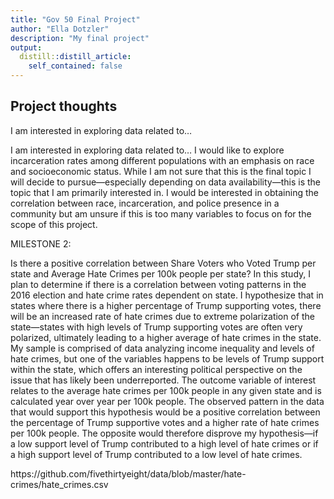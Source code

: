 ```yaml
---
title: "Gov 50 Final Project"
author: "Ella Dotzler"
description: "My final project"
output:
  distill::distill_article:
    self_contained: false
---
```




## Project thoughts

I am interested in exploring data related to...

I am interested in exploring data related to… I would like to explore incarceration rates among different populations with an emphasis on race and socioeconomic status. While I am not sure that this is the final topic I will decide to pursue—especially depending on data availability—this is the topic that I am primarily interested in. I would be interested in obtaining the correlation between race, incarceration, and police presence in a community but am unsure if this is too many variables to focus on for the scope of this project.



MILESTONE 2:

Is there a positive correlation between Share Voters who Voted Trump per state and Average Hate Crimes per 100k people per state? In this study, I plan to determine if there is a correlation between voting patterns in the 2016 election and hate crime rates dependent on state. I hypothesize that in states where there is a higher percentage of Trump supporting votes, there will be an increased rate of hate crimes due to extreme polarization of the state—states with high levels of Trump supporting votes are often very polarized, ultimately leading to a higher average of hate crimes in the state. My sample is comprised of data analyzing income inequality and levels of hate crimes, but one of the variables happens to be levels of Trump support within the state, which offers an interesting political perspective on the issue that has likely been underreported. The outcome variable of interest relates to the average hate crimes per 100k people in any given state and is calculated year over year per 100k people. The observed pattern in the data that would support this hypothesis would be a positive correlation between the percentage of Trump supportive votes and a higher rate of hate crimes per 100k people. The opposite would therefore disprove my hypothesis—if a low support level of Trump contributed to a high level of hate crimes or if a high support level of Trump contributed to a low level of hate crimes.


https://github.com/fivethirtyeight/data/blob/master/hate-crimes/hate_crimes.csv